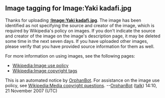 <article id="14345722" title=User talk:God282>
	<talkpage id="14345722" title="User talk:God282">

==Image tagging for Image:Yaki kadafi.jpg==
Thanks for uploading '''[[:Image:Yaki kadafi.jpg]]'''. The image has been identified as not specifying the source and creator of the image, which is required by Wikipedia's policy on images. If you don't indicate the source and creator of the image on the image's description page, it may be deleted some time in the next seven days. If you have uploaded other images, please verify that you have provided source information for them as well.

For more information on using images, see the following pages:
* [[Wikipedia:Image use policy]]
* [[Wikipedia:Image copyright tags]]

This is an automated notice by [[User:OrphanBot|OrphanBot]]. For assistance on the image use policy, see [[Wikipedia:Media copyright questions]]. --[[User:OrphanBot|OrphanBot]] ([[User talk:OrphanBot|talk]]) 14:10, 21 November 2007 (UTC)
	</talkpage>
</article>